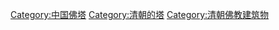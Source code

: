 [[Category:中国佛塔|Category:中国佛塔]]
[[Category:清朝的塔|Category:清朝的塔]]
[[Category:清朝佛教建筑物|Category:清朝佛教建筑物]]